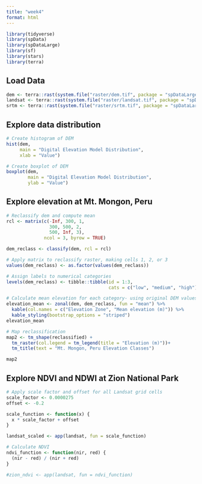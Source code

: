 ```yaml
---
title: "week4"
format: html
---
```


```r
library(tidyverse)
library(spData)
library(spDataLarge)
library(sf)
library(stars)
library(terra)
```
## Load Data
```r
dem <- terra::rast(system.file("raster/dem.tif", package = "spDataLarge"))
landsat <- terra::rast(system.file("raster/landsat.tif", package = "spDataLarge"))
srtm <- terra::rast(system.file("raster/srtm.tif", package = "spDataLarge"))
```

## Explore data distribution
```r
# Create histogram of DEM
hist(dem,
     main = "Digital Elevation Model Distribution",
     xlab = "Value")
```
```r
# Create boxplot of DEM
boxplot(dem,
        main = "Digital Elevation Model Distribution",
        ylab = "Value")
```

## Explore elevation at Mt. Mongon, Peru
```r
# Reclassify dem and compute mean
rcl <- matrix(c(-Inf, 300, 1,
                300, 500, 2,
                500, Inf, 3),
              ncol = 3, byrow = TRUE)

dem_reclass <- classify(dem, rcl = rcl)

# Apply matrix to reclassify raster, making cells 1, 2, or 3
values(dem_reclass) <- as.factor(values(dem_reclass))

# Assign labels to numerical categories
levels(dem_reclass) <- tibble::tibble(id = 1:3,
                                      cats = c("low", "medium", "high"))

# Calculate mean elevation for each category- using original DEM values
elevation_mean <- zonal(dem, dem_reclass, fun = "mean") %>% 
  kable(col.names = c("Elevation Zone", "Mean elevation (m)")) %>% 
  kable_styling(bootstrap_options = "striped")
elevation_mean

# Map reclassification
map2 <- tm_shape(reclassified) +
  tm_raster(col.legend = tm_legend(title = "Elevation (m)"))+
  tm_title(text = "Mt. Mongon, Peru Elevation Classes")

map2
```
## Explore NDVI and NDWI at Zion National Park
```r
# Apply scale factor and offset for all Landsat grid cells
scale_factor <- 0.0000275
offset <- -0.2

scale_function <- function(x) {
  x * scale_factor + offset
}

landsat_scaled <- app(landsat, fun = scale_function)
```

```r
# Calculate NDVI 
ndvi_function <- function(nir, red) {
  (nir - red) / (nir + red)
}

#zion_ndvi <- app(landsat, fun = ndvi_function)
```

